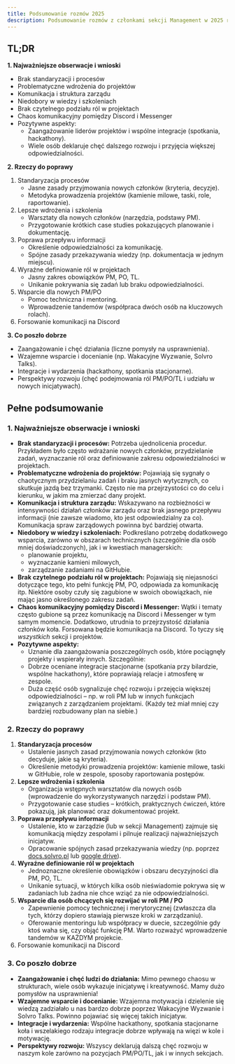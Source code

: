```yaml
---
title: Podsumowanie rozmów 2025
description: Podsumowanie rozmów z członkami sekcji Management w 2025 roku
---
```


## TL;DR

**1. Najważniejsze obserwacje i wnioski**

- Brak standaryzacji i procesów
- Problematyczne wdrożenia do projektów
- Komunikacja i struktura zarządu
- Niedobory w wiedzy i szkoleniach
- Brak czytelnego podziału ról w projektach
- Chaos komunikacyjny pomiędzy Discord i Messenger
- Pozytywne aspekty:
  - Zaangażowanie liderów projektów i wspólne integracje (spotkania, hackathony).
  - Wiele osób deklaruje chęć dalszego rozwoju i przyjęcia większej odpowiedzialności.

**2. Rzeczy do poprawy**

1. Standaryzacja procesów
   - Jasne zasady przyjmowania nowych członków (kryteria, decyzje).
   - Metodyka prowadzenia projektów (kamienie milowe, taski, role, raportowanie).
2. Lepsze wdrożenia i szkolenia
   - Warsztaty dla nowych członków (narzędzia, podstawy PM).
   - Przygotowanie krótkich case studies pokazujących planowanie i dokumentację.
3. Poprawa przepływu informacji
   - Określenie odpowiedzialności za komunikację.
   - Spójne zasady przekazywania wiedzy (np. dokumentacja w jednym miejscu).
4. Wyraźne definiowanie ról w projektach
   - Jasny zakres obowiązków PM, PO, TL.
   - Unikanie pokrywania się zadań lub braku odpowiedzialności.
5. Wsparcie dla nowych PM/PO
   - Pomoc techniczna i mentoring.
   - Wprowadzenie tandemów (współpraca dwóch osób na kluczowych rolach).
6. Forsowanie komunikacji na Discord

**3. Co poszło dobrze**

- Zaangażowanie i chęć działania (liczne pomysły na usprawnienia).
- Wzajemne wsparcie i docenianie (np. Wakacyjne Wyzwanie, Solvro Talks).
- Integracje i wydarzenia (hackathony, spotkania stacjonarne).
- Perspektywy rozwoju (chęć podejmowania ról PM/PO/TL i udziału w nowych inicjatywach).

## Pełne podsumowanie

### 1. Najważniejsze obserwacje i wnioski

- **Brak standaryzacji i procesów:** Potrzeba ujednolicenia procedur. Przykładem było często wdrażanie nowych członków, przydzielanie zadań, wyznaczanie ról oraz definiowanie zakresu odpowiedzialności w projektach.
- **Problematyczne wdrożenia do projektów:** Pojawiają się sygnały o chaotycznym przydzielaniu zadań i braku jasnych wytycznych, co skutkuje jazdą bez trzymanki. Często nie ma przejrzystości co do celu i kierunku, w jakim ma zmierzać dany projekt.
- **Komunikacja i struktura zarządu:** Wskazywano na rozbieżności w intensywności działań członków zarządu oraz brak jasnego przepływu informacji (nie zawsze wiadomo, kto jest odpowiedzialny za co). Komunikacja spraw zarządowych powinna być bardziej otwarta.
- **Niedobory w wiedzy i szkoleniach:** Podkreślano potrzebę dodatkowego wsparcia, zarówno w obszarach technicznych (szczególnie dla osób mniej doświadczonych), jak i w kwestiach managerskich:
  - planowanie projektu,
  - wyznaczanie kamieni milowych,
  - zarządzanie zadaniami na GitHubie.
- **Brak czytelnego podziału ról w projektach:** Pojawiają się niejasności dotyczące tego, kto pełni funkcję PM, PO, odpowiada za komunikację itp. Niektóre osoby czuły się zagubione w swoich obowiązkach, nie mając jasno określonego zakresu zadań.
- **Chaos komunikacyjny pomiędzy Discord i Messenger:** Wątki i tematy często gubione są przez komunikację na Discord i Messenger w tym samym momencie. Dodatkowo, utrudnia to przejrzystość działania członków koła. Forsowana będzie komunikacja na Discord. To tyczy się _wszystkich_ sekcji i projektów.
- **Pozytywne aspekty:**
  - Uznanie dla zaangażowania poszczególnych osób, które pociągnęły projekty i wspierały innych. Szczególnie:
  - Dobrze oceniane integracje stacjonarne (spotkania przy bilardzie, wspólne hackathony), które poprawiają relacje i atmosferę w zespole.
  - Duża część osób sygnalizuje chęć rozwoju i przejęcia większej odpowiedzialności – np. w roli PM lub w innych funkcjach związanych z zarządzaniem projektami. (Każdy też miał mniej czy bardziej rozbudowany plan na siebie.)

### 2. Rzeczy do poprawy

1. **Standaryzacja procesów**
   - Ustalenie jasnych zasad przyjmowania nowych członków (kto decyduje, jakie są kryteria).
   - Określenie metodyki prowadzenia projektów: kamienie milowe, taski w GitHubie, role w zespole, sposoby raportowania postępów.
2. **Lepsze wdrożenia i szkolenia**
   - Organizacja wstępnych warsztatów dla nowych osób (wprowadzenie do wykorzystywanych narzędzi i podstaw PM).
   - Przygotowanie case studies – krótkich, praktycznych ćwiczeń, które pokazują, jak planować oraz dokumentować projekt.
3. **Poprawa przepływu informacji**
   - Ustalenie, kto w zarządzie (lub w sekcji Management) zajmuje się komunikacją między zespołami i pilnuje realizacji najważniejszych inicjatyw.
   - Opracowanie spójnych zasad przekazywania wiedzy (np. poprzez [docs.solvro.pl](http://docs.solvro.pl) lub [google drive](http://google.drive)).
4. **Wyraźne definiowanie ról w projektach**
   - Jednoznaczne określenie obowiązków i obszaru decyzyjności dla PM, PO, TL.
   - Unikanie sytuacji, w których kilka osób nieświadomie pokrywa się w zadaniach lub żadna nie chce wziąć za nie odpowiedzialności.
5. **Wsparcie dla osób chcących się rozwijać w roli PM / PO**
   - Zapewnienie pomocy technicznej i merytorycznej (zwłaszcza dla tych, którzy dopiero stawiają pierwsze kroki w zarządzaniu).
   - Oferowanie mentoringu lub współpracy w duecie, szczególnie gdy ktoś waha się, czy objąć funkcję PM. Warto rozważyć wprowadzenie tandemów w KAŻDYM projekcie.
6. Forsowanie komunikacji na Discord

### 3. Co poszło dobrze

- **Zaangażowanie i chęć ludzi do działania:** Mimo pewnego chaosu w strukturach, wiele osób wykazuje inicjatywę i kreatywność. Mamy dużo pomysłów na usprawnienia!
- **Wzajemne wsparcie i docenianie:** Wzajemna motywacja i dzielenie się wiedzą zadziałało u nas bardzo dobrze poprzez Wakacyjne Wyzwanie i Solvro Talks. Powinno pojawiać się więcej takich inicjatyw.
- **Integracje i wydarzenia:** Wspólne hackathony, spotkania stacjonarne koła i wszelakiego rodzaju integracje dobrze wpływają na więzi w kole i motywację.
- **Perspektywy rozwoju:** Wszyscy deklarują dalszą chęć rozwoju w naszym kole zarówno na pozycjach PM/PO/TL, jak i w innych sekcjach.
